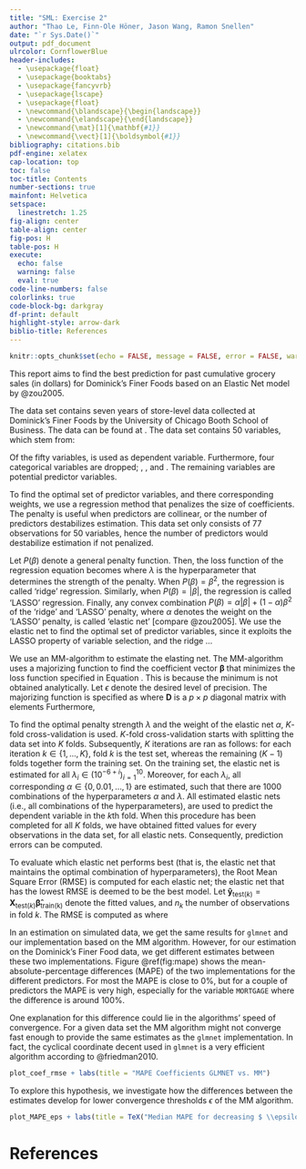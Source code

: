 ```yaml
---
title: "SML: Exercise 2"
author: "Thao Le, Finn-Ole Höner, Jason Wang, Ramon Snellen"
date: "`r Sys.Date()`"
output: pdf_document
ulrcolor: CornflowerBlue
header-includes:
  - \usepackage{float}
  - \usepackage{booktabs}
  - \usepackage{fancyvrb}
  - \usepackage{lscape}
  - \usepackage{float}
  - \newcommand{\blandscape}{\begin{landscape}}
  - \newcommand{\elandscape}{\end{landscape}}
  - \newcommand{\mat}[1]{\mathbf{#1}}
  - \newcommand{\vect}[1]{\boldsymbol{#1}}
bibliography: citations.bib
pdf-engine: xelatex
cap-location: top
toc: false
toc-title: Contents
number-sections: true
mainfont: Helvetica
setspace:
  linestretch: 1.25
fig-align: center
table-align: center
fig-pos: H
table-pos: H
execute:
  echo: false
  warning: false
  eval: true
code-line-numbers: false
colorlinks: true
code-block-bg: darkgray
df-print: default
highlight-style: arrow-dark
biblio-title: References
---
```

```r
knitr::opts_chunk$set(echo = FALSE, message = FALSE, error = FALSE, warning = FALSE)
```


\section{Introduction}

This report aims to find the best prediction for past cumulative grocery sales (in dollars) for Dominick's Finer Foods based on an Elastic Net model by @zou2005.

\section{Data}

The data set contains seven years of store-level data collected at Dominick's Finer Foods by the University of Chicago Booth School of Business. The data can be found at \url{https://www.chicagobooth.edu/research/kilts/datasets/dominicks}. The data set contains 50 variables, which stem from:

```{=tex}
\begin{enumerate}
\item customer count files, which contain information about in-store traffic;
\item a demographics file, which contains store-specific demographic data;
\item number identification files, which contain product information.
\end{enumerate}
```
Of the fifty variables, \verb+GROCERY_sum+ is used as dependent variable. Furthermore, four categorical variables are dropped; \verb+STORE+, \verb+CITY+, \verb+ZIP+ and \verb+SPHINDX+. The remaining variables are potential predictor variables.

\section{Method}

To find the optimal set of predictor variables, and there corresponding weights, we use a regression method that penalizes the size of coefficients. The penalty is useful when predictors are collinear, or the number of predictors destabilizes estimation. This data set only consists of 77 observations for 50 variables, hence the number of predictors would destabilize estimation if not penalized.

Let $P(\beta)$ denote a general penalty function. Then, the loss function of the regression equation becomes 
\begin{equation}\label{eq:lossfunction}
L(\beta) = (\mathbf{y}-\mathbf{x}\beta)^{T}(\mathbf{y}-\mathbf{x}\mathbf{\beta}) + \lambda P(\mathbf{\beta}),
\end{equation}
where $\lambda$ is the hyperparameter that determines the strength of the penalty. When $P(\beta) = \beta^{2}$, the regression is called 'ridge' regression. Similarly, when $P(\beta) = |\beta|$, the regression is called 'LASSO' regression. Finally, any convex combination $P(\beta) = \alpha |\beta| + (1-\alpha) \beta^{2}$ of the 'ridge' and 'LASSO' penalty, where $\alpha$ denotes the weight on the 'LASSO' penalty, is called 'elastic net' [compare @zou2005]. We use the elastic net to find the optimal set of predictor variables, since it exploits the LASSO property of variable selection, and the ridge ...

We use an MM-algorithm to estimate the elasting net. The MM-algorithm uses a majorizing function to find the coefficient vector $\mathbf{\beta}$ that minimizes the loss function specified in Equation \ref{eq:lossfunction}. This is because the minimum is not obtained analytically. Let $\epsilon$ denote the desired level of precision. The majorizing function is specified as
\begin{equation*}
L_{MM}(\mathbf{\beta}) = \frac{1}{2}\mathbf{\beta}^{\text{T}}(\frac{1}{n}\mathbf{X}^{\text{T}}\mathbf{X} + \lambda (1-\alpha)\mathbf{I} + \lambda \alpha \mathbf{D})\mathbf{\beta} - \frac{1}{n}\mathbf{\beta}^{\text{T}}\mathbf{X}^{\text{T}}\mathbf{y} + c,
\end{equation*} where $\mathbf{D}$ is a $p \times p$ diagonal matrix with elements
\begin{equation*}
d_{jj} = 1/\max \left(|\beta_{j}^{0}|,\epsilon \right).
\end{equation*}
Furthermore,
\begin{equation*}
c = \frac{1}{2n}\mathbf{y}^{\text{T}}\mathbf{y} + \frac{1}{2}\lambda \alpha \sum_{i=1}^{p}|\beta_{j}^{0}|.
\end{equation*}

To find the optimal penalty strength $\lambda$ and the weight of the elastic net $\alpha$, $K$-fold cross-validation is used. $K$-fold cross-validation starts with splitting the data set into $K$ folds. Subsequently, $K$ iterations are ran as follows: for each iteration $k \in \{1,\ldots,K\}$, fold $k$ is the test set, whereas the remaining $(K-1)$ folds together form the training set. On the training set, the elastic net is estimated for all $\lambda_{i} \in (10^{-6+i})_{i=1}^{10}$. Moreover, for each $\lambda_{i}$, all corresponding $\alpha \in \{0,0.01,\ldots,1\}$ are estimated, such that there are $1000$ combinations of the hyperparameters $\alpha$ and $\lambda$. All estimated elastic nets (i.e., all combinations of the hyperparameters), are used to predict the dependent variable in the $k$th fold. When this procedure has been completed for all $K$ folds, we have obtained fitted values for every observations in the data set, for all elastic nets. Consequently, prediction errors can be computed.

To evaluate which elastic net performs best (that is, the elastic net that maintains the optimal combination of hyperparameters), the Root Mean Square Error (RMSE) is computed for each elastic net; the elastic net that has the lowest RMSE is deemed to be the best model. Let $\mathbf{\hat{y}}_{\text{test}(k)} = \mathbf{X}_{\text{test}(k)}\mathbf{\hat{\beta}}_{\text{train(k)}}$ denote the fitted values, and $n_{k}$ the number of observations in fold $k$. The RMSE is computed as
\begin{equation*}
\text{RMSE}=\sqrt{\frac{1}{K}\sum_{k=1}^{K}\text{MSE}_{k}},
\end{equation*}
where
\begin{equation*}
\text{MSE} = \frac{1}{n_{k}}(\mathbf{y}_{\text{test}(k)} - \mathbf{\hat{y}}_{\text{test}(k)})^{\text{T}}(\mathbf{y}_{\text{test}(k)} - \mathbf{\hat{y}}_{\text{test}(k)}).
\end{equation*}

\section{Results}

In an estimation on simulated data, we get the same results for `glmnet` and our implementation based on the MM algorithm. However, for our estimation on the Dominick's Finer Food data, we get different estimates between these two implementations. Figure \@ref(fig:mape) shows the mean-absolute-percentage differences (MAPE) of the two implementations for the different predictors. For most the MAPE is close to $0\%$, but for a couple of predictors the MAPE is very high, especially for the variable `MORTGAGE` where the difference is around $100\%$.

One explanation for this difference could lie in the algorithms' speed of convergence. For a given data set the MM algorithm might not converge fast enough to provide the same estimates as the `glmnet` implementation. In fact, the cyclical coordinate decent used in `glmnet` is a very efficient algorithm according to @friedman2010.

```r
plot_coef_rmse + labs(title = "MAPE Coefficients GLMNET vs. MM")
```

To explore this hypothesis, we investigate how the differences between the estimates develop for lower convergence thresholds $\epsilon$ of the MM algorithm. 

```r
plot_MAPE_eps + labs(title = TeX("Median MAPE for decreasing $ \\epsilon$"))
```


\section{Conclusion and Discussion}

# References

\section{Code}
